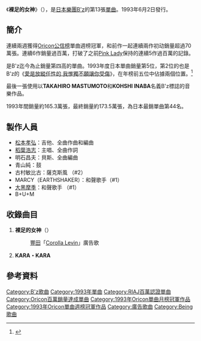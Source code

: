 {{Infobox Single
| Name           = 裸足的女神<br />{{lang|ja|裸足の女神}}
| Artist         = [[B'z|B'z]]
| Album          = [[B'z_The_Best_"Pleasure"|B'z The Best "Pleasure"]]
| Cover          = B'z_13th_single.jpg
| Released       = 1993年6月2日<br />2003年3月26日（再發售）
| Format         = 8cm [[單曲|單曲CD]]<br/>12cm [[單曲|單曲CD]]（再發售）
| Recorded       = 
| Genre          = [[J-POP|J-POP]]<br/>[[流行搖滾|流行搖滾]]
| Length         = 8分13秒
| Label          = [[VERMILLION_RECORDS|BMG ROOMS]]
| Writer         = [[稻葉浩志|稻葉浩志]]（全作詞）<br/>[[松本孝弘|松本孝弘]]（全作曲）
| Producer       = [[松本孝弘|松本孝弘]]
| Certification  = Million（[[日本唱片協會|日本唱片協會]]）
| Chart position = *週間最高排行第1位（[[Oricon公信榜|Oricon]]）
*週間最高排行第11位（再售盤，[[Oricon公信榜|Oricon]]）
*1993年6月度月間排行第1位（[[Oricon公信榜|Oricon]]）
*1993年度年間排行第5位（[[Oricon公信榜|Oricon]]）
*日本最暢銷單曲第45位
| Last single    = [[愛是放縱任性的_我惟獨不願讓你受傷|愛是放縱任性的 我惟獨不願讓你受傷]]<br />（1993年）
| This single    = '''裸足的女神'''<br />（1993年）
| Next single    = [[Don't_Leave_Me|Don't Leave Me]]<br />（1994年）
}}
《'''裸足的女神'''》（{{lang-ja|'''裸足の女神'''}}），是[[日本|日本]][[樂團|樂團]][[B'z|B'z]]的第13張[[單曲|單曲]]。1993年6月2日發行。

==簡介==
連續兩週獲得[[Oricon公信榜|Oricon公信榜]]單曲週榜冠軍，和前作一起連續兩作初动銷量超過70萬張。連續6作銷量過百萬，打破了之前[[Pink_Lady|Pink Lady]]保持的連續5作過百萬的記錄。

是B'z迄今為止銷量第四高的單曲。1993年度日本單曲銷量第5位，第2位的也是B'z的《[[愛是放縱任性的_我惟獨不願讓你受傷|愛是放縱任性的 我惟獨不願讓你受傷]]》，在年榜前五位中佔據兩個位置。<ref>{{Cite web |url=http://www.musictvprogram.com/corner-ranking-1993.html |script-title=ja:1993年間シングルランキング TOP100 |access-date=2010-08-12 |archive-url=https://web.archive.org/web/20100805065235/http://www.musictvprogram.com/corner-ranking-1993.html |archive-date=2010-08-05 |dead-url=yes }}</ref>

最後一張使用以'''TAKAHIRO MASTUMOTO'''和'''KOHSHI INABA'''名義B'z標誌的音樂作品。

1993年間銷量約165.3萬張，最終銷量約173.5萬張，為日本最銷單曲第44名。

==製作人員==
*[[松本孝弘|松本孝弘]]：吉他、全曲作曲和編曲
*[[稻葉浩志|稻葉浩志]]：主唱、全曲作詞
*明石昌夫：貝斯、全曲編曲
*青山純：鼓
*古村敏比古：薩克斯風 （#2）
*MARCY（EARTHSHAKER）：和聲歌手（#1）
*[[大黑摩季|大黑摩季]]：和聲歌手 （#1）
*B+U+M

==收錄曲目==
#'''裸足的女神'''（{{lang|ja|裸足の女神}}）
#:[[豐田汽車|豐田]]「[[Corolla_Levin|Corolla Levin]]」廣告歌
#'''KARA・KARA'''

==參考資料==
{{reflist}}

{{B'z}}
{{Oricon單曲月榜冠軍 (1990年代前期)|1993年6月}}

{{DEFAULTSORT:Hadashi no Megami}}
[[Category:B'z歌曲|Category:B'z歌曲]]
[[Category:1993年單曲|Category:1993年單曲]]
[[Category:RIAJ百萬認證單曲|Category:RIAJ百萬認證單曲]]
[[Category:Oricon百萬銷量達成單曲|Category:Oricon百萬銷量達成單曲]]
[[Category:1993年Oricon單曲月榜冠軍作品|Category:1993年Oricon單曲月榜冠軍作品]]
[[Category:1993年Oricon單曲週榜冠軍作品|Category:1993年Oricon單曲週榜冠軍作品]]
[[Category:廣告歌曲|Category:廣告歌曲]]
[[Category:Being歌曲|Category:Being歌曲]]